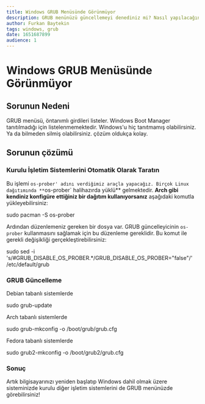 ```yaml
---
title: Windows GRUB Menüsünde Görünmüyor
description: GRUB menünüzü güncellemeyi denediniz mi? Nasıl yapılacağını mı bilmiyor?
author: Furkan Baytekin
tags: windows, grub
date: 1651687899
audience: 1
---
```



# Windows GRUB Menüsünde Görünmüyor

## Sorunun Nedeni

GRUB menüsü, öntanımlı girdileri listeler. Windows Boot Manager tanıtılmadığı için listelenmemektedir. Windows'u hiç tanıtmamış olabilirsiniz. Ya da bilmeden silmiş olabilirsiniz. çözüm oldukça kolay.

## Sorunun çözümü

### Kurulu İşletim Sistemlerini Otomatik Olarak Taratın

Bu işlemi `os-prober' adını verdiğimiz araçla yapacağız. Birçok Linux dağıtımında **`os-prober` halihazırda yüklü** gelmektedir. **Arch gibi kendiniz konfigüre ettiğiniz bir dağıtım kullanıyorsanız** aşağıdaki komutla yükleyebilirsiniz:

<Window>
  <Terminal>sudo pacman -S os-prober</Terminal>
</Window>

Ardından düzenlemeniz gereken bir dosya var. GRUB güncelleyicinin `os-prober` kullanmasını sağlamak için bu düzenleme gereklidir. Bu komut ile gerekli değişikliği gerçekleştirebilirsiniz:

<Window>
  <Terminal>sudo sed -i 's/#GRUB_DISABLE_OS_PROBER.*/GRUB_DISABLE_OS_PROBER="false"/' /etc/default/grub</Terminal>
</Window>

### GRUB Güncelleme

Debian tabanlı sistemlerde

<Window>
  <Terminal>sudo grub-update</Terminal>
</Window>

Arch tabanlı sistemlerde

<Window>
  <Terminal>sudo grub-mkconfig -o /boot/grub/grub.cfg</Terminal>
</Window>

Fedora tabanlı sistemlerde

<Window>
  <Terminal>sudo grub2-mkconfig -o /boot/grub2/grub.cfg</Terminal>
</Window>

### Sonuç

Artık bilgisayarınızı yeniden başlatıp Windows dahil olmak üzere sisteminizde kurulu diğer işletim sistemlerini de GRUB menünüzde görebilirsiniz!